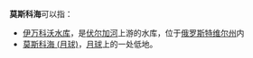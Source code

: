 '''莫斯科海'''可以指：
* [[伊万科沃水库|伊万科沃水库]]，是[[伏尔加河|伏尔加河]]上游的水库，位于[[俄罗斯|俄罗斯]][[特维尔州|特维尔州]]内
* [[莫斯科海_(月球)|莫斯科海 (月球)]]，[[月球|月球]]上的一处低地。
{{disambig|J|cat=四字消歧義}}